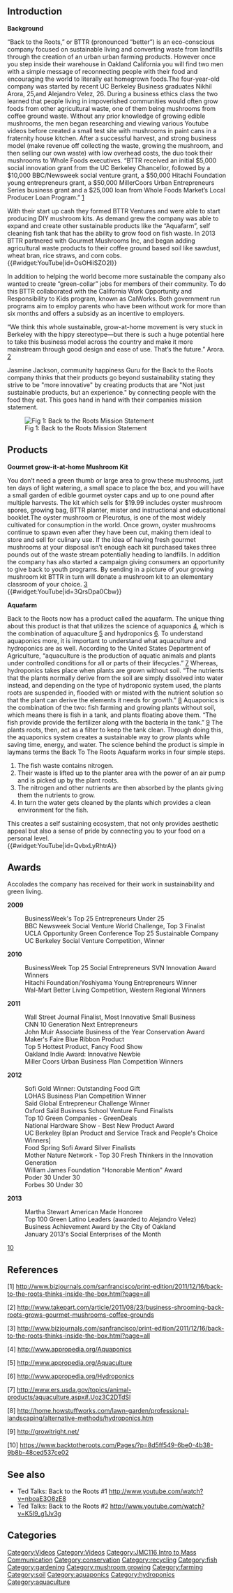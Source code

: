 

== Introduction ==
'''Background'''

“Back to the Roots,” or BTTR (pronounced “better”) is an eco-conscious company focused on sustainable living and converting waste from landfills through the creation of an urban urban farming products. However once you step inside their warehouse in Oakland California you will find two men with a simple message of reconnecting people with their food and encouraging the world to literally eat homegrown foods.The four-year-old company was started by recent UC Berkeley Business graduates Nikhil Arora, 25,and Alejandro Velez, 26. During a business ethics class the two learned that people living in impoverished communities would often grow foods from other agricultural waste, one of them being mushrooms from coffee ground waste. Without any prior knowledge of growing edible mushrooms, the men began researching and viewing various Youtube videos before created a small test site with mushrooms in paint cans in a fraternity house kitchen. After a successful harvest, and strong business model (make revenue off collecting the waste, growing the mushroom, and then selling our own waste) with low overhead costs, the duo took their mushrooms to Whole Foods executives. “BTTR received an initial $5,000 social innovation grant from the UC Berkeley Chancellor, followed by a $10,000 BBC/Newsweek social venture grant, a $50,000 Hitachi Foundation young entrepreneurs grant, a $50,000 MillerCoors Urban Entrepreneurs Series business grant and a $25,000 loan from Whole Foods Market’s Local Producer Loan Program.” [http://www.bizjournals.com/sanfrancisco/print-edition/2011/12/16/back-to-the-roots-thinks-inside-the-box.html?page=all]

With their start up cash they formed BTTR Ventures and were able to start producing DIY mushroom kits. As demand grew the company was able to expand and create other sustainable products like the “Aquafarm”, self cleaning fish tank that has the ability to grow food on fish waste. In 2013 BTTR partnered with Gourmet Mushrooms Inc, and began adding agricultural waste products to their coffee ground based soil like sawdust, wheat bran, rice straws, and corn cobs. <br> [[Category:Videos]]{{#widget:YouTube|id=OsOHiiSZO2I}}

In addition to helping the world become more sustainable the company also wanted to create “green-collar” jobs for members of their community. To do this BTTR collaborated with the California Work Opportunity and Responsibility to Kids program, known as CalWorks. Both government run programs aim to employ parents who have been without work for more than six months and offers a subsidy as an incentive to employers.

“We think this whole sustainable, grow-at-home movement is very stuck in Berkeley with the hippy stereotype—but there is such a huge potential here to take this business model across the country and make it more mainstream through good design and ease of use. That’s the future.” Arora. [http://www.takepart.com/article/2011/08/23/business-shrooming-back-roots-grows-gourmet-mushrooms-coffee-grounds]

Jasmine Jackson, community happiness Guru for the Back to the Roots company thinks that their products go beyond sustainability stating they strive to be "more innovative" by creating products that are "Not just sustainable products, but an experience." by connecting people with the food they eat. This goes hand in hand with their companies mission statement.

[[File:BTTR_pic.jpg|thumb|left|Fig 1: Back to the Roots Mission Statement]]

==Products==
'''Gourmet grow-it-at-home Mushroom Kit''' 

You don’t need a green thumb or large area to grow these mushrooms, just ten days of light watering, a small space to place the box, and you will have a small garden of edible gourmet oyster caps and up to one pound after multiple harvests. The kit which sells for $19.99 includes oyster mushroom spores, growing bag, BTTR planter, mister and instructional and educational booklet.The oyster mushroom or Pleurotus, is one of the most widely cultivated for consumption in the world. Once grown, oyster mushrooms continue to spawn even after they have been cut, making them ideal to store and sell for culinary use. If the idea of having fresh gourmet mushrooms at your disposal isn’t enough each kit purchased takes three pounds out of the waste stream potentially heading to landfills. In addition the company has also started a campaign giving consumers an opportunity to give back to youth programs. By sending in a picture of your growing mushroom kit BTTR in turn will donate a mushroom kit to an elementary classroom of your choice. [http://www.bizjournals.com/sanfrancisco/print-edition/2011/12/16/back-to-the-roots-thinks-inside-the-box.html?page=all] <br>
[[Category:Videos]]{{#widget:YouTube|id=3QrsDpa0Cbw}}

'''Aquafarm'''

Back to the Roots now has a product called the aquafarm. The unique thing about this product is that that utilizes the science of aquaponics [http://www.appropedia.org/Aquaponics], which is the combination of aquaculture [http://www.appropedia.org/Aquaculture] and hydroponics [http://www.appropedia.org/Hydroponics]. To understand aquaponics more, it is important to understand what aquaculture and hydroponics are as well. According to the United States Department of Agriculture, “aquaculture is the production of aquatic animals and plants under controlled conditions for all or parts of their lifecycles.” [http://www.ers.usda.gov/topics/animal-products/aquaculture.aspx#.Uouwa5GXKPc] Whereas, hydroponics takes place when plants are grown without soil. “The nutrients that the plants normally derive from the soil are simply dissolved into water instead, and depending on the type of hydroponic system used, the plants roots are suspended in, flooded with or misted with the nutrient solution so that the plant can derive the elements it needs for growth.” [http://home.howstuffworks.com/lawn-garden/professional-landscaping/alternative-methods/hydroponics.htm] Aquaponics is the combination of the two: fish farming and growing plants without soil, which means there is fish in a tank, and plants floating above them. “The fish provide provide the fertilizer along with the bacteria in the tank.” [http://growitright.net/] The plants roots, then, act as a filter to keep the tank clean. Through doing this, the aquaponics system creates a sustainable way to grow plants while saving time, energy, and water. 
The science behind the product is simple in laymans terms the Back To The Roots Aquafarm works in four simple steps.
# The fish waste contains nitrogen.
# Their waste is lifted up to the planter area with the power of an air pump and is picked up by the plant roots.
# The nitrogen and other nutrients are then absorbed by the plants giving them the nutrients to grow.
# In turn the water gets cleaned by the plants which provides a clean environment for the fish.

This creates a self sustaining ecosystem, that not only provides aesthetic appeal but also a sense of pride by connecting you to your food on a personal level. <br>

{{#widget:YouTube|id=QvbxLyRhtrA}}

==Awards==
Accolades the company has received for their work in sustainability and green living.

'''2009'''
:BusinessWeek's Top 25 Entrepreneurs Under 25
:BBC Newsweek Social Venture World Challenge, Top 3 Finalist
:UCLA Opportunity Green Conference Top 25 Sustainable Company
:UC Berkeley Social Venture Competition, Winner

'''2010'''
:BusinessWeek Top 25 Social Entrepreneurs SVN Innovation Award Winners
:Hitachi Foundation/Yoshiyama Young Entrepreneurs Winner
:Wal-Mart Better Living Competition, Western Regional Winners

'''2011'''
:Wall Street Journal Finalist, Most Innovative Small Business
:CNN 10 Generation Next Entrepreneurs
:John Muir Associate Business of the Year Conservation Award
:Maker's Faire Blue Ribbon Product 
:Top 5 Hottest Product, Fancy Food Show
:Oakland Indie Award: Innovative Newbie
:Miller Coors Urban Business Plan Competition Winners

'''2012'''
:Sofi Gold Winner: Outstanding Food Gift
:LOHAS Business Plan Competition Winner
:Saïd Global Entrepreneur Challenge Winner
:Oxford Saïd Business School Venture Fund Finalists
:Top 10 Green Companies - GreenDeals
:National Hardware Show - Best New Product Award
:UC Berkeley Bplan Product and Service Track and People's Choice Winners]
:Food Spring Sofi Award Silver Finalists
:Mother Nature Network - Top 30 Fresh Thinkers in the Innovation Generation
:William James Foundation "Honorable Mention" Award
:Poder 30 Under 30
:Forbes 30 Under 30
 
'''2013'''
:Martha Stewart American Made Honoree
:Top 100 Green Latino Leaders (awarded to Alejandro Velez)
:Business Achievement Award by the City of Oakland
:January 2013's Social Enterprises of the Month
[https://www.backtotheroots.com/Pages/?p=8d5ff549-6be0-4b38-9b8b-48ced537ce02]

==References==
<references/>
[1] http://www.bizjournals.com/sanfrancisco/print-edition/2011/12/16/back-to-the-roots-thinks-inside-the-box.html?page=all

[2] http://www.takepart.com/article/2011/08/23/business-shrooming-back-roots-grows-gourmet-mushrooms-coffee-grounds

[3] http://www.bizjournals.com/sanfrancisco/print-edition/2011/12/16/back-to-the-roots-thinks-inside-the-box.html?page=all

[4] http://www.appropedia.org/Aquaponics

[5] http://www.appropedia.org/Aquaculture

[6] http://www.appropedia.org/Hydroponics

[7] http://www.ers.usda.gov/topics/animal-products/aquaculture.aspx#.Uoz3C2DTdSl

[8] http://home.howstuffworks.com/lawn-garden/professional-landscaping/alternative-methods/hydroponics.htm

[9] http://growitright.net/

[10] https://www.backtotheroots.com/Pages/?p=8d5ff549-6be0-4b38-9b8b-48ced537ce02

== See also ==

* Ted Talks: Back to the Roots #1 [[http://www.youtube.com/watch?v=nboaE3O8zE8]]
* Ted Talks: Back to the Roots #2 [[http://www.youtube.com/watch?v=K5I9_g1Jv3g]]

==Categories==

[[Category:JMC116 Intro to Mass Communication]]
[[Category:conservation]]
[[Category:recycling]]
[[Category:fish]]
[[Category:gardening]]
[[Category:mushroom growing]]
[[Category:farming]]
[[Category:soil]]
[[Category:aquaponics]]
[[Category:hydroponics]]
[[Category:aquaculture]]
